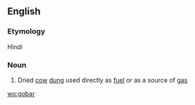 ==English==

===Etymology===
Hindi

===Noun===
{{en-noun|-}}

# Dried [[cow]] [[dung]] used directly as [[fuel]] or as a source of [[gas]]

{{anagrams:en/abgor}}
[[wo:gobar]]